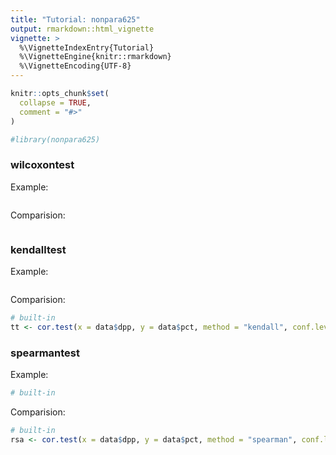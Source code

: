 ```yaml
---
title: "Tutorial: nonpara625"
output: rmarkdown::html_vignette
vignette: >
  %\VignetteIndexEntry{Tutorial}
  %\VignetteEngine{knitr::rmarkdown}
  %\VignetteEncoding{UTF-8}
---
```


```r
knitr::opts_chunk$set(
  collapse = TRUE,
  comment = "#>"
)
```

```r
#library(nonpara625)
```



### wilcoxontest
Example:
```r

```



Comparision:
```r

```



### kendalltest
Example:
```r

```



Comparision:
```r
# built-in
tt <- cor.test(x = data$dpp, y = data$pct, method = "kendall", conf.level = 0.95, alternative = "greater")
```


### spearmantest
Example:
```r
# built-in

```



Comparision:
```r
# built-in
rsa <- cor.test(x = data$dpp, y = data$pct, method = "spearman", conf.level = 0.95, alternative = "greater")
```








